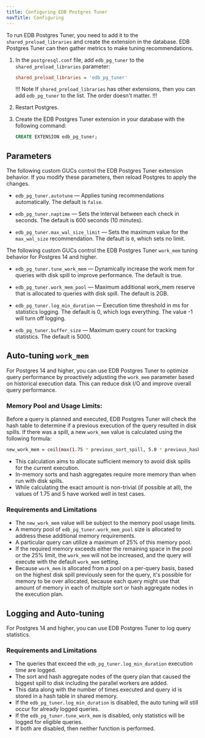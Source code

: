 ```yaml
---
title: Configuring EDB Postgres Tuner
navTitle: Configuring
--- 
```


To run EDB Postgres Tuner, you need to add it to the `shared_preload_libraries` and create the extension in the database. EDB Postgres Tuner can then gather metrics to make tuning recommendations. 

1. In the `postgresql.conf` file, add `edb_pg_tuner` to the `shared_preload_libraries` parameter:

   ```ini
   shared_preload_libraries = 'edb_pg_tuner'
   ```

   !!! Note
   If `shared_preload_libraries` has other extensions, then you can add `edb_pg_tuner` to the list. The order doesn't matter. 
   !!!

1. Restart Postgres. 

1. Create the EDB Postgres Tuner extension in your database with the following command: 

   ```sql
   CREATE EXTENSION edb_pg_tuner;
   ```

## Parameters 

The following custom GUCs control the EDB Postgres Tuner extension behavior. If you modify these parameters, then reload Postgres to apply the changes. 

- `edb_pg_tuner.autotune` &mdash; Applies tuning recommendations automatically. The default is `false`. 

- `edb_pg_tuner.naptime` &mdash; Sets the interval between each check in seconds. The default is 600 seconds (10 minutes).

- `edb_pg_tuner.max_wal_size_limit` &mdash; Sets the maximum value for the `max_wal_size` recommendation. The default is `0`, which sets no limit.

The following custom GUCs control the EDB Postgres Tuner `work_mem` tuning behavior for Postgres 14 and higher.  

- `edb_pg_tuner.tune_work_mem` &mdash; Dynamically increase the work mem for queries with disk spill to improve performance. The default is true.

- `edb_pg_tuner.work_mem_pool` &mdash; Maximum additional work_mem reserve that is allocated to queries with disk spill. The default is 2GB.

- `edb_pg_tuner.log_min_duration` &mdash; Execution time threshold in ms for statistics logging. The default is 0, which logs everything. The value -1 will turn off logging.

- `edb_pg_tuner.buffer_size` &mdash; Maximum query count for tracking statistics. The default is 5000.


## Auto-tuning `work_mem`

For Postgres 14 and higher, you can use EDB Postgres Tuner to optimize query performance by proactively adjusting the `work_mem` parameter based on historical execution data. This can reduce disk I/O and improve overall query performance.

### Memory Pool and Usage Limits:

Before a query is planned and executed, EDB Postgres Tuner will check the hash table to determine if a previous execution of the query resulted in disk spills. If there was a spill, a new `work_mem` value is calculated using the following formula:

```bash
new_work_mem = ceil(max(1.75 * previous_sort_spill, 5.0 * previous_hash_spill))
```
- This calculation aims to allocate sufficient memory to avoid disk spills for the current execution. 
- In-memory sorts and hash aggregates require more memory than when run with disk spills. 
- While calculating the exact amount is non-trivial (if possible at all), the values of 1.75 and 5 have worked well in test cases. 

### Requirements and Limitations

- The `new_work_mem` value will be subject to the memory pool usage limits.
- A memory pool of `edb_pg_tuner.work_mem_pool` size is allocated to address these additional memory requirements. 
- A particular query can utilize a maximum of 25% of this memory pool. 
- If the required memory exceeds either the remaining space in the pool or the 25% limit, the `work_mem` will not be increased, and the query will execute with the default `work_mem` setting.
- Because `work_mem` is allocated from a pool on a per-query basis, based on the highest disk spill previously seen for the query, it's possible for memory to be over allocated, because each query might use that amount of memory in each of multiple sort or hash aggregate nodes in the execution plan.

## Logging and Auto-tuning

For Postgres 14 and higher, you can use EDB Postgres Tuner to log query statistics.

### Requirements and Limitations

- The queries that exceed the `edb_pg_tuner.log_min_duration` execution time are logged. 
- The sort and hash aggregate nodes of the query plan that caused the biggest spill to disk including the parallel workers are added. 
- This data along with the number of times executed and query id is stored in a hash table in shared memory.
- If the `edb_pg_tuner.log_min_duration` is disabled, the auto tuning will still occur for already logged queries.
- If the `edb_pg_tuner.tune_work_mem` is disabled, only statistics will be logged for eligible queries.
- If both are disabled, then neither function is performed.